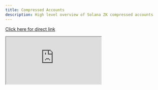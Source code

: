 ```yaml
---
title: Compressed Accounts
description: High level overview of Solana ZK compressed accounts
---
```

<a href="https://dune.com/embeds/dashbaord/lightzk/lightprotocol"> Click here for direct link </a>
<iframe 
  src="https://dune.com/embeds/dashboard/lightzk/lightprotocol"
  style={{
    width: '100%',
    height: '100vh',
    border: 'none'
  }}
/>